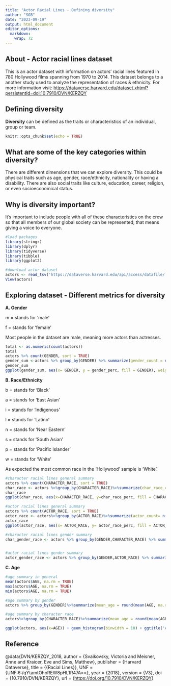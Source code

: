 ```yaml
---
title: "Actor Racial Lines - Defining diversity"
author: "SGB"
date: "2023-09-19"
output: html_document
editor_options: 
  markdown: 
    wrap: 72
---
```


## About - Actor racial lines dataset

This is an actor dataset with information on actors' racial lines
featured in 780 Hollywood films spanning from 1970 to 2014. This dataset
belongs to a another study used to analyze the representation of races &
ethnicity. For more information visit:
<https://dataverse.harvard.edu/dataset.xhtml?persistentId=doi:10.7910/DVN/KERZQY>

## Defining diversity

**Diversity** can be defined as the traits or characteristics of an
individual, group or team.

```r
knitr::opts_chunk$set(echo = TRUE)
```

## What are some of the key categories within diversity?

There are different dimensions that we can explore diversity. This could
be physical traits such as age, gender, race/ethnicity, nationality or
having a disability. There are also social traits like culture,
education, career, religion, or even socioeconomical status.

## Why is diversity important?

It's important to include people with all of these characteristics on
the crew so that all members of our global society can be represented,
that means giving a voice to everyone.

```r
#load packages
library(stringr)
library(dplyr)
library(tidyverse)
library(tibble)
library(ggplot2)

#download actor dataset
actors <- read_tsv('https://dataverse.harvard.edu/api/access/datafile/:persistentId?persistentId=doi:10.7910/DVN/KERZQY/E3ODSJ', n_max = Inf)
View(actors)


```

## Exploring dataset - Different metrics for diversity

**A. Gender**

m = stands for 'male'

f = stands for 'female'

Most people in the dataset are male, meaning more actors than actresses.

```r
total <- as.numeric(count(actors))
total
actors %>% count(GENDER, sort = TRUE)
gender_sum <-actors %>% group_by(GENDER) %>% summarize(gender_count = n(), gender_perc = round(n()*100/total,2))
gender_sum
ggplot(gender_sum, aes(x= GENDER, y = gender_perc, fill = GENDER), weight = gender_perc) + ylab("Gender Proportion (%)") + geom_col() +ggtitle("Actors' Gender Representation") 
```

**B. Race/Ethnicity**

b = stands for 'Black'

a = stands for 'East Asian'

i = stands for 'Indigenous'

l = stands for 'Latino'

n = stands for 'Near Eastern'

s = stands for 'South Asian'

p = stands for 'Pacific Islander'

w = stands for 'White'

As expected the most common race in the 'Hollywood' sample is 'White'.

```r
#character racial lines general summary
actors %>% count(CHARACTER_RACE, sort = TRUE)
char_race <- actors %>%group_by(CHARACTER_RACE)%>%summarize(char_race_count = n(), char_race_perc = round(n()*100/total,2))
char_race
ggplot(char_race, aes(x=CHARACTER_RACE, y=char_race_perc, fill = CHARACTER_RACE)) + geom_col() +ggtitle('Actor Representation by Character Race') + ylab('Character Race Proportion (%)')  + scale_fill_manual(values=c('#e41a1c', '#377eb8', '#4daf4a', '#984ea3', '#ff7f00',  '#ffff33', '#f781bf'))

#actor racial lines general summary
actors %>% count(ACTOR_RACE, sort = TRUE)
actor_race <- actors%>%group_by(ACTOR_RACE)%>%summarize(actor_count= n(), actor_race_perc = round(n()*100/total,2))
actor_race
ggplot(actor_race, aes(x= ACTOR_RACE, y= actor_race_perc, fill = ACTOR_RACE)) + geom_col() +ggtitle('Actor Representation by Actor Race') + ylab('Character Race Proportion (%)') + scale_fill_manual(values=c('#e41a1c', '#377eb8', '#4daf4a', '#984ea3', '#ff7f00',  '#ffff33', '#f781bf'))

#character racial lines gender summary
char_gender_race <- actors %>% group_by(GENDER,CHARACTER_RACE) %>% summarize(char_count =n(), char_race_perc = round(n()*100/total,2))


#actor racial lines gender summary
actor_gender_race <- actors %>% group_by(GENDER,ACTOR_RACE) %>% summarize(actor_count = n(), actor_race_perc = round(n()*100/total,2))

```

**C. Age**

```r
#age summary in general
mean(actors$AGE, na.rm = TRUE)
max(actors$AGE, na.rm = TRUE)
min(actors$AGE, na.rm = TRUE)

#age summary by gender
actors %>% group_by(GENDER)%>%summarize(mean_age = round(mean(AGE, na.rm = TRUE),1),median_age = median(AGE,na.rm = TRUE),max_age = max(AGE, na.rm = TRUE), min_age = min(AGE, na.rm = TRUE))

#age summary by character race
actors%>%group_by(CHARACTER_RACE)%>%summarize(mean_age = round(mean(AGE, na.rm = TRUE),1), median_age = median(AGE,na.rm = TRUE), max_age = max(AGE, na.rm = TRUE), min_age = min(AGE, na.rm = TRUE))

ggplot(actors, aes(x=AGE)) + geom_histogram(binwidth = 10) + ggtitle('Age variation histogram')
```

## Reference

@data{DVN/KERZQY_2018, author = {Svaikovsky, Victoria and Meisner, Anne
and Kraicer, Eve and Sims, Matthew}, publisher = {Harvard Dataverse},
title = {{Racial Lines}}, UNF = {UNF:6:/qYtamtOhoREW8pHL1R47A==}, year =
{2018}, version = {V3}, doi = {10.7910/DVN/KERZQY}, url =
{<https://doi.org/10.7910/DVN/KERZQY>}
